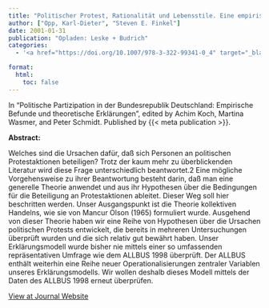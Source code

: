 ```yaml
---
title: "Politischer Protest, Rationalität und Lebensstile. Eine empirische Überprüfung alternativer Erklärungsmodelle"
author: ["Opp, Karl-Dieter", "Steven E. Finkel"]
date: 2001-01-31
publication: "Opladen: Leske + Budrich"
categories:
  - '<a href="https://doi.org/10.1007/978-3-322-99341-0_4" target="_blank">Journal</a>'

format:
  html:
    toc: false
---
```


In "Politische Partizipation in der Bundesrepublik Deutschland: Empirische Befunde und theoretische Erklärungen", edited by Achim Koch, Martina Wasmer, and Peter Schmidt. Published by {{< meta publication >}}.

**Abstract:**

::: justify-text
Welches sind die Ursachen dafür, daß sich Personen an politischen Protestaktionen beteiligen? Trotz der kaum mehr zu überblickenden Literatur wird diese Frage unterschiedlich beantwortet.2 Eine mögliche Vorgehensweise zu ihrer Beantwortung besteht darin, daß man eine generelle Theorie anwendet und aus ihr Hypothesen über die Bedingungen für die Beteiligung an Protestaktionen ableitet. Dieser Weg soll hier beschritten werden. Unser Ausgangspunkt ist die Theorie kollektiven Handelns, wie sie von Mancur Olson (1965) formuliert wurde. Ausgehend von dieser Theorie haben wir eine Reihe von Hypothesen über die Ursachen politischen Protests entwickelt, die bereits in mehreren Untersuchungen überprüft wurden und die sich relativ gut bewährt haben. Unser Erklärungsmodell wurde bisher nie mittels einer so umfassenden repräsentativen Umfrage wie dem ALLBUS 1998 überprüft. Der ALLBUS enthält weiterhin eine Reihe neuer Operationalisierungen zentraler Variablen unseres Erklärungsmodells. Wir wollen deshalb dieses Modell mittels der Daten des ALLBUS 1998 erneut überprüfen.
:::

[View at Journal Website](https://doi.org/10.1007/978-3-322-99341-0_4){.btn .btn-outline-success target="_blank"}
